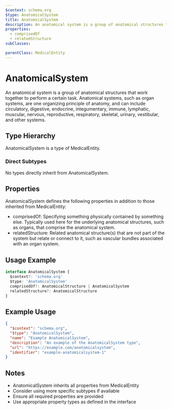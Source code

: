 ```yaml
---
$context: schema.org
$type: AnatomicalSystem
title: AnatomicalSystem
description: An anatomical system is a group of anatomical structures that work together to perform a certain task. Anatomical systems, such as organ systems, are one organizing principle of anatomy, and can include circulatory, digestive, endocrine, integumentary, immune, lymphatic, muscular, nervous, reproductive, respiratory, skeletal, urinary, vestibular, and other systems.
properties:
  - comprisedOf
  - relatedStructure
subClasses:

parentClass: MedicalEntity
---
```


# AnatomicalSystem

An anatomical system is a group of anatomical structures that work together to perform a certain task. Anatomical systems, such as organ systems, are one organizing principle of anatomy, and can include circulatory, digestive, endocrine, integumentary, immune, lymphatic, muscular, nervous, reproductive, respiratory, skeletal, urinary, vestibular, and other systems.

## Type Hierarchy

AnatomicalSystem is a type of MedicalEntity.

### Direct Subtypes

No types directly inherit from AnatomicalSystem.

## Properties

AnatomicalSystem defines the following properties in addition to those inherited from MedicalEntity:

- comprisedOf: Specifying something physically contained by something else. Typically used here for the underlying anatomical structures, such as organs, that comprise the anatomical system.
- relatedStructure: Related anatomical structure(s) that are not part of the system but relate or connect to it, such as vascular bundles associated with an organ system.

## Usage Example

```typescript
interface AnatomicalSystem {
  $context?: 'schema.org'
  $type: 'AnatomicalSystem'
  comprisedOf?: AnatomicalStructure | AnatomicalSystem
  relatedStructure?: AnatomicalStructure
}
```

## Example Usage

```json
{
  "$context": "schema.org",
  "$type": "AnatomicalSystem",
  "name": "Example AnatomicalSystem",
  "description": "An example of the AnatomicalSystem type",
  "url": "https://example.com/anatomicalsystem",
  "identifier": "example-anatomicalsystem-1"
}
```

## Notes

- AnatomicalSystem inherits all properties from MedicalEntity
- Consider using more specific subtypes if available
- Ensure all required properties are provided
- Use appropriate property types as defined in the interface

